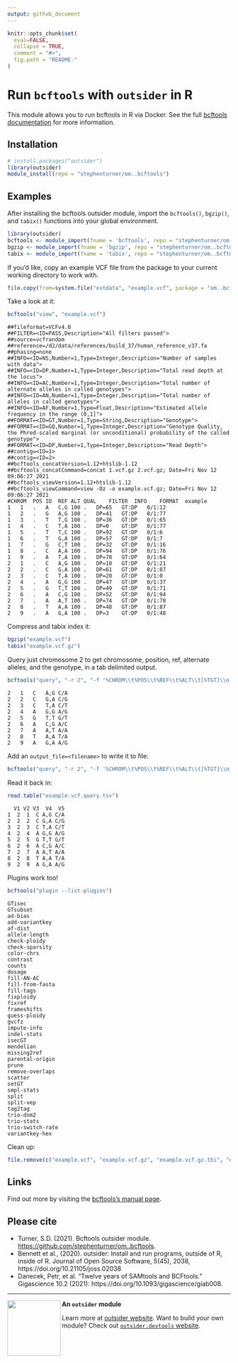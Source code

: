 ```yaml
---
output: github_document
---
```


```r
knitr::opts_chunk$set(
  eval=FALSE,
  collapse = TRUE,
  comment = "#>",
  fig.path = "README-"
)
```

# Run `bcftools` with `outsider` in R

This module allows you to run bcftools in R via Docker. See the full [bcftools documentation](http://samtools.github.io/bcftools/bcftools.html) for more information.


## Installation

```r
# install.packages("outsider")
library(outsider)
module_install(repo = "stephenturner/om..bcftools")
```

## Examples

After installing the bcftools outsider module, import the `bcftools()`, `bgzip()`, and `tabix()` functions into your global environment.

```r
library(outsider)
bcftools <- module_import(fname = 'bcftools', repo = "stephenturner/om..bcftools")
bgzip <- module_import(fname = 'bgzip', repo = "stephenturner/om..bcftools")
tabix <- module_import(fname = 'tabix', repo = "stephenturner/om..bcftools")
```

If you'd like, copy an example VCF file from the package to your current working directory to work with.

```r
file.copy(from=system.file("extdata", "example.vcf", package = "om..bcftools"), to=".")
```

Take a look at it:

```r
bcftools("view", "example.vcf")
```

```
##fileformat=VCFv4.0
##FILTER=<ID=PASS,Description="All filters passed">
##source=vcfrandom
##reference=/d2/data/references/build_37/human_reference_v37.fa
##phasing=none
##INFO=<ID=NS,Number=1,Type=Integer,Description="Number of samples with data">
##INFO=<ID=DP,Number=1,Type=Integer,Description="Total read depth at the locus">
##INFO=<ID=AC,Number=1,Type=Integer,Description="Total number of alternate alleles in called genotypes">
##INFO=<ID=AN,Number=1,Type=Integer,Description="Total number of alleles in called genotypes">
##INFO=<ID=AF,Number=1,Type=Float,Description="Estimated allele frequency in the range (0,1]">
##FORMAT=<ID=GT,Number=1,Type=String,Description="Genotype">
##FORMAT=<ID=GQ,Number=1,Type=Integer,Description="Genotype Quality, the Phred-scaled marginal (or unconditional) probability of the called genotype">
##FORMAT=<ID=DP,Number=1,Type=Integer,Description="Read Depth">
##contig=<ID=1>
##contig=<ID=2>
##bcftools_concatVersion=1.12+htslib-1.12
##bcftools_concatCommand=concat 1.vcf.gz 2.vcf.gz; Date=Fri Nov 12 09:06:27 2021
##bcftools_viewVersion=1.12+htslib-1.12
##bcftools_viewCommand=view -Oz -o example.vcf.gz; Date=Fri Nov 12 09:06:27 2021
#CHROM	POS	ID	REF	ALT	QUAL	FILTER	INFO	FORMAT	example
1	1	.	A	C,G	100	.	DP=65	GT:DP	0/1:12
1	2	.	G	A,G	100	.	DP=41	GT:DP	0/1:77
1	3	.	T	T,G	100	.	DP=36	GT:DP	0/1:65
1	4	.	C	T,A	100	.	DP=0	GT:DP	0/1:77
1	5	.	T	T,C	100	.	DP=92	GT:DP	0/1:6
1	6	.	T	G,A	100	.	DP=57	GT:DP	0/1:7
1	7	.	G	C,T	100	.	DP=32	GT:DP	0/1:16
1	8	.	C	A,A	100	.	DP=94	GT:DP	0/1:76
1	9	.	A	T,A	100	.	DP=78	GT:DP	0/1:64
2	1	.	C	A,G	100	.	DP=10	GT:DP	0/1:21
2	2	.	C	G,A	100	.	DP=61	GT:DP	0/1:87
2	3	.	C	T,A	100	.	DP=20	GT:DP	0/1:0
2	4	.	A	G,G	100	.	DP=47	GT:DP	0/1:37
2	5	.	G	T,T	100	.	DP=49	GT:DP	0/1:71
2	6	.	A	C,G	100	.	DP=52	GT:DP	0/1:94
2	7	.	A	A,T	100	.	DP=74	GT:DP	0/1:78
2	8	.	T	A,A	100	.	DP=48	GT:DP	0/1:87
2	9	.	A	G,A	100	.	DP=3	GT:DP	0/1:48
```

Compress and tabix index it:

```r
bgzip("example.vcf")
tabix("example.vcf.gz")
```

Query just chromosome 2 to get chromosome, position, ref, alternate alleles, and the genotype, in a tab delimited output.

```r
bcftools("query", "-r 2", "-f '%CHROM\\t%POS\\t%REF\\t%ALT\\t[%TGT]\\n'", "example.vcf.gz")
```

```
2	1	C	A,G	C/A
2	2	C	G,A	C/G
2	3	C	T,A	C/T
2	4	A	G,G	A/G
2	5	G	T,T	G/T
2	6	A	C,G	A/C
2	7	A	A,T	A/A
2	8	T	A,A	T/A
2	9	A	G,A	A/G
```

Add an `output_file=<filename>` to write it to file:

```r
bcftools("query", "-r 2", "-f '%CHROM\\t%POS\\t%REF\\t%ALT\\t[%TGT]\\n'", "example.vcf.gz", output_file="example.vcf.query.tsv")
```

Read it back in:

```r
read.table("example.vcf.query.tsv")
```

```
  V1 V2 V3  V4  V5
1  2  1  C A,G C/A
2  2  2  C G,A C/G
3  2  3  C T,A C/T
4  2  4  A G,G A/G
5  2  5  G T,T G/T
6  2  6  A C,G A/C
7  2  7  A A,T A/A
8  2  8  T A,A T/A
9  2  9  A G,A A/G
```

Plugins work too!

```r
bcftools("plugin --list-plugins")
```

```
GTisec
GTsubset
ad-bias
add-variantkey
af-dist
allele-length
check-ploidy
check-sparsity
color-chrs
contrast
counts
dosage
fill-AN-AC
fill-from-fasta
fill-tags
fixploidy
fixref
frameshifts
guess-ploidy
gvcfz
impute-info
indel-stats
isecGT
mendelian
missing2ref
parental-origin
prune
remove-overlaps
scatter
setGT
smpl-stats
split
split-vep
tag2tag
trio-dnm2
trio-stats
trio-switch-rate
variantkey-hex
```

Clean up:

```r
file.remove(c("example.vcf", "example.vcf.gz", "example.vcf.gz.tbi", "example.vcf.query.tsv"))
```


## Links

Find out more by visiting the [bcftools's manual page](http://samtools.github.io/bcftools/bcftools.html).

## Please cite

- Turner, S.D. (2021). Bcftools outsider module. <https://github.com/stephenturner/om..bcftools>.
- Bennett et al., (2020). outsider: Install and run programs, outside of R, inside of R. Journal of Open Source Software, 5(45), 2038, https://doi.org/10.21105/joss.02038
- Danecek, Petr, et al. "Twelve years of SAMtools and BCFtools." Gigascience 10.2 (2021): https://doi.org/10.1093/gigascience/giab008.


---

<img align="left" width="120" height="125" src="https://raw.githubusercontent.com/ropensci/outsider/master/logo.png">

**An `outsider` module**

Learn more at [outsider website](https://docs.ropensci.org/outsider/).
Want to build your own module? Check out [`outsider.devtools` website](https://docs.ropensci.org/outsider.devtools/).
